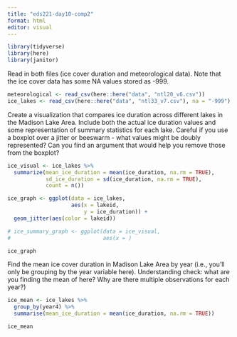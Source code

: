 ```yaml
---
title: "eds221-day10-comp2"
format: html
editor: visual
---
```


```r
library(tidyverse)
library(here)
library(janitor)
```


Read in both files (ice cover duration and meteorological data). Note that the ice cover data has some NA values stored as -999.

```r
meteorological <- read_csv(here::here("data", "ntl20_v6.csv"))
ice_lakes <- read_csv(here::here("data", "ntl33_v7.csv"), na = "-999")
```


Create a visualization that compares ice duration across different lakes in the Madison Lake Area. Include both the actual ice duration values and some representation of summary statistics for each lake. Careful if you use a boxplot over a jitter or beeswarm - what values might be doubly represented? Can you find an argument that would help you remove those from the boxplot?

```r
ice_visual <- ice_lakes %>% 
  summarize(mean_ice_duration = mean(ice_duration, na.rm = TRUE),
            sd_ice_duration = sd(ice_duration, na.rm = TRUE),
            count = n())

ice_graph <- ggplot(data = ice_lakes, 
                    aes(x = lakeid, 
                        y = ice_duration)) + 
  geom_jitter(aes(color = lakeid))

# ice_summary_graph <- ggplot(data = ice_visual, 
#                             aes(x = )

ice_graph
```


Find the mean ice cover duration in Madison Lake Area by year (i.e., you’ll only be grouping by the year variable here). Understanding check: what are you finding the mean of here? Why are there multiple observations for each year?)
```r
ice_mean <- ice_lakes %>% 
  group_by(year4) %>% 
  summarise(mean_ice_duration = mean(ice_duration, na.rm = TRUE))

ice_mean
```





